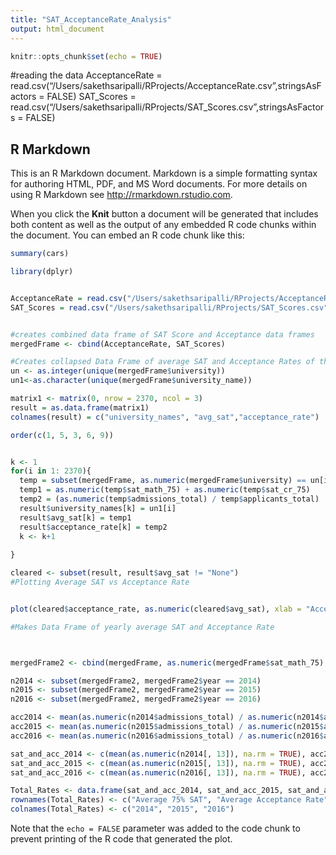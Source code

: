 ```yaml
---
title: "SAT_AcceptanceRate_Analysis"
output: html_document
---
```


```r
knitr::opts_chunk$set(echo = TRUE)
```



#reading the data
AcceptanceRate = read.csv("/Users/sakethsaripalli/RProjects/AcceptanceRate.csv",stringsAsFactors = FALSE)
SAT_Scores = read.csv("/Users/sakethsaripalli/RProjects/SAT_Scores.csv",stringsAsFactors = FALSE)


## R Markdown

This is an R Markdown document. Markdown is a simple formatting syntax for authoring HTML, PDF, and MS Word documents. For more details on using R Markdown see <http://rmarkdown.rstudio.com>.

When you click the **Knit** button a document will be generated that includes both content as well as the output of any embedded R code chunks within the document. You can embed an R code chunk like this:

```r
summary(cars)
```


```r

library(dplyr)


AcceptanceRate = read.csv("/Users/sakethsaripalli/RProjects/AcceptanceRate.csv",stringsAsFactors = FALSE)
SAT_Scores = read.csv("/Users/sakethsaripalli/RProjects/SAT_Scores.csv",stringsAsFactors = FALSE)


#creates combined data frame of SAT Score and Acceptance data frames
mergedFrame <- cbind(AcceptanceRate, SAT_Scores)

```

```r

#Creates collapsed Data Frame of average SAT and Acceptance Rates of the 3 years given
un <- as.integer(unique(mergedFrame$university))
un1<-as.character(unique(mergedFrame$university_name))

matrix1 <- matrix(0, nrow = 2370, ncol = 3)
result = as.data.frame(matrix1)
colnames(result) = c("university_names", "avg_sat","acceptance_rate")

order(c(1, 5, 3, 6, 9))


k <- 1 
for(i in 1: 2370){
  temp = subset(mergedFrame, as.numeric(mergedFrame$university) == un[i])
  temp1 = as.numeric(temp$sat_math_75) + as.numeric(temp$sat_cr_75)
  temp2 = (as.numeric(temp$admissions_total) / temp$applicants_total)
  result$university_names[k] = un1[i]
  result$avg_sat[k] = temp1
  result$acceptance_rate[k] = temp2  
  k <- k+1
  
}


```



```r

cleared <- subset(result, result$avg_sat != "None")
#Plotting Average SAT vs Acceptance Rate


plot(cleared$acceptance_rate, as.numeric(cleared$avg_sat), xlab = "Acceptance Rate", ylab = "Average SAT Score")

```
```r
#Makes Data Frame of yearly average SAT and Acceptance Rate



mergedFrame2 <- cbind(mergedFrame, as.numeric(mergedFrame$sat_math_75) + as.numeric(mergedFrame$sat_cr_75))

n2014 <- subset(mergedFrame2, mergedFrame2$year == 2014)
n2015 <- subset(mergedFrame2, mergedFrame2$year == 2015)
n2016 <- subset(mergedFrame2, mergedFrame2$year == 2016)

acc2014 <- mean(as.numeric(n2014$admissions_total) / as.numeric(n2014$applicants_total), na.rm = TRUE)
acc2015 <- mean(as.numeric(n2015$admissions_total) / as.numeric(n2015$applicants_total), na.rm = TRUE)
acc2016 <- mean(as.numeric(n2016$admissions_total) / as.numeric(n2016$applicants_total), na.rm = TRUE)

sat_and_acc_2014 <- c(mean(as.numeric(n2014[, 13]), na.rm = TRUE), acc2014)
sat_and_acc_2015 <- c(mean(as.numeric(n2015[, 13]), na.rm = TRUE), acc2015)
sat_and_acc_2016 <- c(mean(as.numeric(n2016[, 13]), na.rm = TRUE), acc2016)

Total_Rates <- data.frame(sat_and_acc_2014, sat_and_acc_2015, sat_and_acc_2016)
rownames(Total_Rates) <- c("Average 75% SAT", "Average Acceptance Rate")
colnames(Total_Rates) <- c("2014", "2015", "2016")


```


Note that the `echo = FALSE` parameter was added to the code chunk to prevent printing of the R code that generated the plot.
